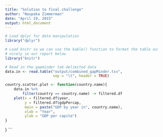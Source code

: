 ```yaml
---
title: "Solution to final challenge"
author: "Naupaka Zimmerman"
date: "April 19, 2015"
output: html_document
---
```


```r
# Load dplyr for data manipulation
library("dplyr")

# Load knitr so we can use the kable() function to format the table output more 
# nicely in our report below
library("knitr")

# Read in the gapminder tab-delimited data
data.in <- read.table("output/combined_gapMinder.tsv", 
                      sep = "\t", header = TRUE)
```

```r
country.scatter.plot <- function(country.name){
    data.in %>%
        filter(country == country.name) -> filtered.df
    plot(x = filtered.df$year, 
         y = filtered.df$gdpPercap,
         main = paste("GDP by year in", country.name),
         xlab = "Year",
         ylab = "GDP per capita")
}
```


}
```

